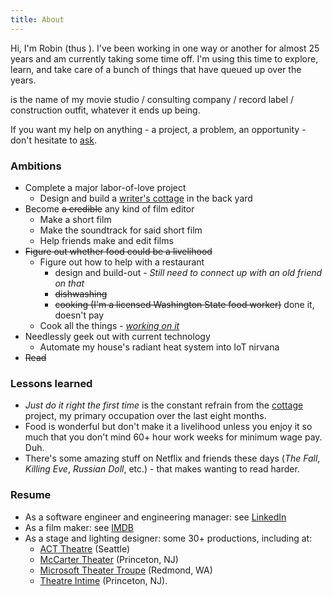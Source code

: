 ```yaml
---
title: About
---
```



Hi, I'm Robin (thus <Icon sprite={GrumpyRobin} className="h1 w1" />).
I've been working in one way or another for almost 25 years and am currently taking some time off.
I'm using this time to explore, learn, and take care of a bunch of things that have queued up over the years.

<Icon sprite={GrumpyCorpName} className="h075" /> is the name of my movie studio / consulting company / record label / construction outfit, whatever it ends up being.

If you want my help on anything - a project, a problem, an opportunity - don't hesitate to [ask](mailto:robin@grumpycorp.com).

### Ambitions

- Complete a major labor-of-love project
  - Design and build a [writer's cottage](/tags/posts/cottage/) in the back yard
- Become ~~a credible~~ any kind of film editor
  - Make a short film
  - Make the soundtrack for said short film
  - Help friends make and edit films
- ~~Figure out whether food could be a livelihood~~
  - Figure out how to help with a restaurant
    - design and build-out - _Still need to connect up with an old friend on that_
    - ~~dishwashing~~
    - ~~cooking (I'm a licensed Washington State food worker)~~ done it, doesn't pay
  - Cook all the things - _[working on it](/tags/posts/food/)_
- Needlessly geek out with current technology
  - Automate my house's radiant heat system into IoT nirvana
- ~~Read~~

### Lessons learned

- _Just do it right the first time_ is the constant refrain from the [cottage](/tags/posts/cottage/) project, my primary occupation over the last eight months.
- Food is wonderful but don't make it a livelihood unless you enjoy it so much that you don't mind 60+ hour work weeks for minimum wage pay. Duh.
- There's some amazing stuff on Netflix and friends these days (_The Fall_, _Killing Eve_, _Russian Doll_, etc.) - that makes wanting to read harder.

### Resume

- As a software engineer and engineering manager: see [LinkedIn](https://www.linkedin.com/in/robingiese)
- As a film maker: see [IMDB](https://www.imdb.com/name/nm8515322/)
- As a stage and lighting designer: some 30+ productions, including at:
  - [ACT Theatre](http://www.acttheatre.org/) (Seattle)
  - [McCarter Theater](https://www.mccarter.org/) (Princeton, NJ)
  - [Microsoft Theater Troupe](https://www.facebook.com/MicrosoftTheaterTroupe/) (Redmond, WA)
  - [Theatre Intime](https://www.theatreintime.org/) (Princeton, NJ).
